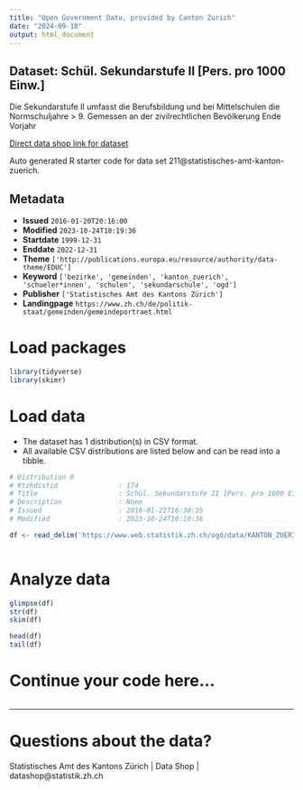 ```yaml
---
title: "Open Government Data, provided by Canton Zurich"
date: "2024-09-18"
output: html_document
---
```


## Dataset: Schül. Sekundarstufe II [Pers. pro 1000 Einw.]

Die Sekundarstufe II umfasst die Berufsbildung und bei Mittelschulen die Normschuljahre > 9. Gemessen an der zivilrechtlichen Bevölkerung Ende Vorjahr

[Direct data shop link for dataset](https://www.zh.ch/de/politik-staat/statistik-daten/datenkatalog.html#/datasets/211@statistisches-amt-kanton-zuerich)

Auto generated R starter code for data set 211@statistisches-amt-kanton-zuerich.

## Metadata

- **Issued** `2016-01-20T20:16:00`
- **Modified** `2023-10-24T10:19:36`
- **Startdate** `1999-12-31`
- **Enddate** `2022-12-31`
- **Theme** `['http://publications.europa.eu/resource/authority/data-theme/EDUC']`
- **Keyword** `['bezirke', 'gemeinden', 'kanton_zuerich', 'schueler*innen', 'schulen', 'sekundarschule', 'ogd']`
- **Publisher** `['Statistisches Amt des Kantons Zürich']`
- **Landingpage** `https://www.zh.ch/de/politik-staat/gemeinden/gemeindeportraet.html`


# Load packages

```r

library(tidyverse)
library(skimr)

```

# Load data

-   The dataset has 1 distribution(s) in CSV format.
-   All available CSV distributions are listed below and can be read into a tibble.

```r

# Distribution 0
# Ktzhdistid               : 174
# Title                    : Schül. Sekundarstufe II [Pers. pro 1000 Einw.]
# Description              : None
# Issued                   : 2016-01-21T16:30:35
# Modified                 : 2023-10-24T10:19:36

df <- read_delim('https://www.web.statistik.zh.ch/ogd/data/KANTON_ZUERICH_465.csv')



```

# Analyze data

```r

glimpse(df)
str(df)
skim(df)

head(df)
tail(df)

```

# Continue your code here...

```r

```

------------------------------------------------------------------------

# Questions about the data?

Statistisches Amt des Kantons Zürich | Data Shop | datashop@statistik.zh.ch
